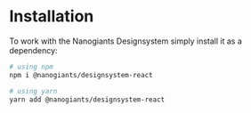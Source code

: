 
<Meta title="Overview/Installation" />

# Installation

To work with the Nanogiants Designsystem simply install it as a dependency:

```bash
# using npm
npm i @nanogiants/designsystem-react

# using yarn
yarn add @nanogiants/designsystem-react
```

